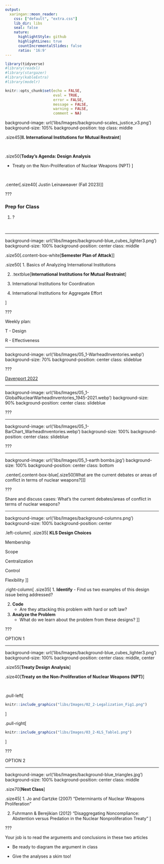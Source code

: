 ```yaml
---
output:
  xaringan::moon_reader:
    css: ["default", "extra.css"]
    lib_dir: libs
    seal: false
    nature:
      highlightStyle: github
      highlightLines: true
      countIncrementalSlides: false
      ratio: '16:9'
---
```


```r
library(tidyverse)
#library(readxl)
#library(stargazer)
#library(kableExtra)
#library(modelr)

knitr::opts_chunk$set(echo = FALSE,
                      eval = TRUE,
                      error = FALSE,
                      message = FALSE,
                      warning = FALSE,
                      comment = NA)
```

background-image: url('libs/Images/background-scales_justice_v3.png')
background-size: 105%
background-position: top
class: middle

.size45[**II. International Institutions for Mutual Restraint**]

<br>

.size50[**Today's Agenda: Design Analysis**

- Treaty on the Non-Proliferation of Nuclear Weapons (NPT)
]

<br>

.center[.size40[
  Justin Leinaweaver (Fall 2023)
]]

???

### Prep for Class
1. ?

<br>



---

background-image: url('libs/Images/background-blue_cubes_lighter3.png')
background-size: 100%
background-position: center
class: middle

.size50[.content-box-white[**Semester Plan of Attack**]]

.size50[
1. Basics of Analyzing International Institutions

2. .textblue[**International Institutions for Mutual Restraint**]

3. International Institutions for Coordination

4. International Institutions for Aggregate Effort

]

???

Weekly plan:

T - Design

R - Effectiveness




---

background-image: url('libs/Images/05_1-WarheadInventories.webp')
background-size: 70%
background-position: center
class: slideblue

???

[Davenport 2022](https://www.armscontrol.org/factsheets/Nuclearweaponswhohaswhat)



---

background-image: url('libs/Images/05_1-GlobalNuclearWarheadInventories_1945-2021.webp')
background-size: 90%
background-position: center
class: slideblue

???



---

background-image: url('libs/Images/05_1-BarChart_WarheadInventories.webp')
background-size: 100%
background-position: center
class: slideblue

???



---

background-image: url('libs/Images/05_1-earth bombs.jpg')
background-size: 100%
background-position: center
class: bottom

.center[.content-box-blue[.size50[What are the current debates or areas of conflict in terms of nuclear weapons?]]]

???

Share and discuss cases: What's the current debates/areas of conflict in terms of nuclear weapons?



---

background-image: url('libs/Images/background-columns.png')
background-size: 100%
background-position: center

.left-column[
.size35[
**KLS Design Choices**

Membership

Scope

Centralization

Control

Flexibility
]]

.right-column[
.size35[
1. **Identify**
    - Find us two examples of this design issue being addressed? 

2. **Code**
    - Are they attacking this problem with hard or soft law? 

3. **Analyze the Problem**
    - What do we learn about the problem from these designs? 
]]

???

OPTION 1



---

background-image: url('libs/Images/background-blue_cubes_lighter3.png')
background-size: 100%
background-position: center
class: middle, center

.size55[**Treaty Design Analysis**]

.size40[**Treaty on the Non-Proliferation of Nuclear Weapons (NPT)**]

<br>

.pull-left[
```r
knitr::include_graphics("libs/Images/02_2-Legalization_Fig1.png")
```
]

.pull-right[
```r
knitr::include_graphics("libs/Images/03_2-KLS_Table1.png")
```
]

???

OPTION 2





---

background-image: url('libs/Images/background-blue_triangles.jpg')
background-size: 100%
background-position: center
class: middle

.size70[**Next Class**]

.size45[
1. Jo and Gartzke (2007) "Determinants of Nuclear Weapons Proliferation"

2. Fuhrmann & Berejikian (2012) "Disaggregating Noncompliance: Abstention versus Predation in the Nuclear Nonproliferation Treaty"
]

???

Your job is to read the arguments and conclusions in these two articles

- Be ready to diagram the argument in class

- Give the analyses a skim too!







